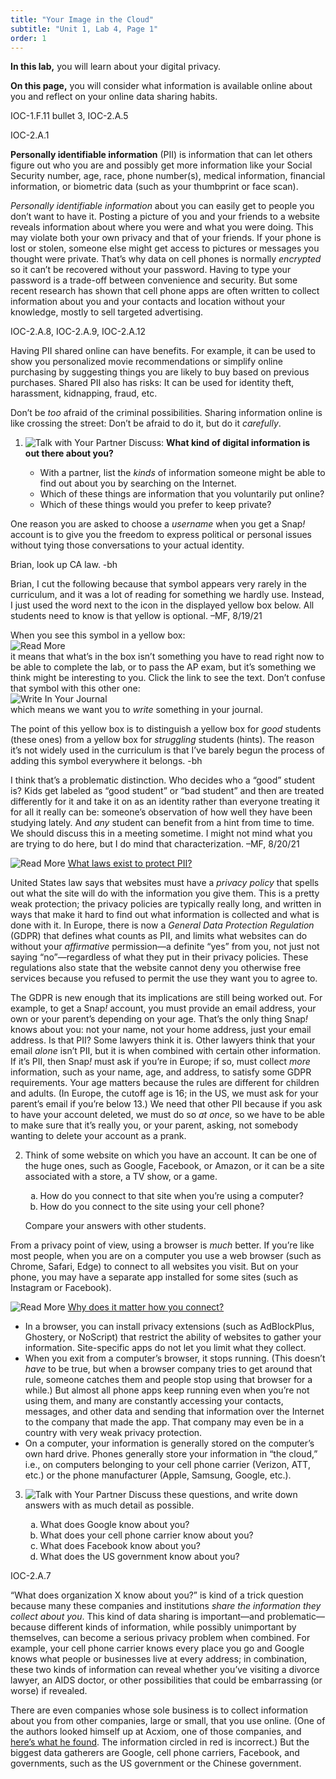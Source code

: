```yaml
---
title: "Your Image in the Cloud"
subtitle: "Unit 1, Lab 4, Page 1"
order: 1
---
```


::: learn
<p><strong>In this lab,</strong> you will learn about your digital privacy.</p>

<p><strong>On this page,</strong> you will consider what information is available online about you and reflect on your online data sharing habits.</p>
:::

::: comment
IOC-1.F.11 bullet 3, IOC-2.A.5
:::

::: vocabBig
::: comment
IOC-2.A.1
:::

<p><strong>Personally identifiable information</strong> (PII) is information that can let others figure out who you are and possibly get more information like your Social Security number, age, race, phone number(s), medical information, financial information, or biometric data (such as your thumbprint or face scan).</p>
:::

<p><em>Personally identifiable information</em> about you can easily get to people you don't want to have it. Posting a picture of you and your friends to a website reveals information about where you were and what you were doing. This may violate both your own privacy and that of your friends. If your phone is lost or stolen, someone else might get access to pictures or messages you thought were private. That's why data on cell phones is normally <em>encrypted</em> so it can't be recovered without your password. Having to type your password is a trade-off between convenience and security. But some recent research has shown that cell phone apps are often written to collect information about you and your contacts and location without your knowledge, mostly to sell targeted advertising.</p>

::: comment
IOC-2.A.8, IOC-2.A.9, IOC-2.A.12
:::

<p>Having PII shared online can have benefits. For example, it can be used to show you personalized movie recommendations or simplify online purchasing by suggesting things you are likely to buy based on previous purchases. Shared PII also has risks: It can be used for identity theft, harassment, kidnapping, fraud, etc.</p>

::: endnote
Don't be <em>too</em> afraid of the criminal possibilities. Sharing information online is like crossing the street: Don't be afraid to do it, but do it <em>carefully</em>.
:::

::: {#first .forYouToDo}
<ol>

<li>

<img src="/img/icons/talk-with-your-partner.png" title="Talk with Your Partner" alt="Talk with Your Partner" class="inline"/> Discuss: <strong>What kind of digital information is out there about you?</strong>

<ul>

<li>With a partner, list the <em>kinds</em> of information someone might be able to find out about you by searching on the Internet.</li>

<li>Which of these things are information that you voluntarily put online?</li>

<li>Which of these things would you prefer to keep private?</li>

</ul>

</li>

</ol>
:::

<p>One reason you are asked to choose a <em>username</em> when you get a Snap<em>!</em> account is to give you the freedom to express political or personal issues without tying those conversations to your actual identity.</p>

::: todo
Brian, look up CA law. -bh
:::

::: todo
<p>Brian, I cut the following because that symbol appears very rarely in the curriculum, and it was a lot of reading for something we hardly use. Instead, I just used the word next to the icon in the displayed yellow box below. All students need to know is that yellow is optional. --MF, 8/19/21</p>

::: endnote
When you see this symbol in a yellow box:<br /> <img src="/img/icons/read-more-mini.png" title="Read More" alt="Read More" class="inline"/><br /> it means that what's in the box isn't something you have to read right now to be able to complete the lab, or to pass the AP exam, but it's something we think might be interesting to you. Click the link to see the text. Don't confuse that symbol with this other one:<br /> <img src="/img/icons/write-in-journal-mini.png" title="Write In Your Journal" alt="Write In Your Journal" class="inline"/><br /> which means we want you to <em>write</em> something in your journal.
:::

The point of this yellow box is to distinguish a yellow box for <em>good</em> students (these ones) from a yellow box for <em>struggling</em> students (hints). The reason it's not widely used in the curriculum is that I've barely begun the process of adding this symbol everywhere it belongs. -bh

<p>I think that's a problematic distinction. Who decides who a "good" student is? Kids get labeled as "good student" or "bad student" and then are treated differently for it and take it on as an identity rather than everyone treating it for all it really can be: someone's observation of how well they have been studying lately. And <em>any</em> student can benefit from a hint from time to time. We should discuss this in a meeting sometime. I might not mind what you are trying to do here, but I do mind that characterization. --MF, 8/20/21</p>
:::

::: endnote
<img src="/img/icons/read-more.png" title="Read More" alt="Read More" class="inline"/> <a href="#hint-laws" data-bs-toggle="collapse" title="What laws exist to protect PII?">What laws exist to protect PII?</a>

::: {#hint-laws .collapse}
<p>United States law says that websites must have a <em>privacy policy</em> that spells out what the site will do with the information you give them. This is a pretty weak protection; the privacy policies are typically really long, and written in ways that make it hard to find out what information is collected and what is done with it. In Europe, there is now a <em>General Data Protection Regulation</em> (GDPR) that defines what counts as PII, and limits what websites can do without your <em>affirmative</em> permission---a definite "yes" from you, not just not saying "no"---regardless of what they put in their privacy policies. These regulations also state that the website cannot deny you otherwise free services because you refused to permit the use they want you to agree to.</p>

<p>The GDPR is new enough that its implications are still being worked out. For example, to get a Snap<em>!</em> account, you must provide an email address, your own or your parent's depending on your age. That's the only thing Snap<em>!</em> knows about you: not your name, not your home address, just your email address. Is that PII? Some lawyers think it is. Other lawyers think that your email <em>alone</em> isn't PII, but it is when combined with certain other information. If it's PII, then Snap<em>!</em> must ask if you're in Europe; if so, must collect <em>more</em> information, such as your name, age, and address, to satisfy some GDPR requirements. Your age matters because the rules are different for children and adults. (In Europe, the cutoff age is 16; in the US, we must ask for your parent's email if you're below 13.) We need that other PII because if you ask to have your account deleted, we must do so <em>at once,</em> so we have to be able to make sure that it's really you, or your parent, asking, not somebody wanting to delete your account as a prank.</p>
:::
:::

::: forYouToDo
<ol start="2">

<li>

Think of some website on which you have an account. It can be one of the huge ones, such as Google, Facebook, or Amazon, or it can be a site associated with a store, a TV show, or a game.

<ol type="a">

<li>How do you connect to that site when you're using a computer?</li>

<li>How do you connect to the site using your cell phone?</li>

</ol>

Compare your answers with other students.

</li>

</ol>
:::

<p>From a privacy point of view, using a browser is <em>much</em> better. If you're like most people, when you are on a computer you use a web browser (such as Chrome, Safari, Edge) to connect to all websites you visit. But on your phone, you may have a separate app installed for some sites (such as Instagram or Facebook).</p>

::: endnote
<img src="/img/icons/read-more-mini.png" title="Read More" alt="Read More" class="inline"/> <a href="#hint-safer" data-bs-toggle="collapse" title="Why does it matter how you connect?">Why does it matter how you connect?</a>

::: {#hint-safer .collapse}
<ul>

<li>In a browser, you can install privacy extensions (such as AdBlockPlus, Ghostery, or NoScript) that restrict the ability of websites to gather your information. Site-specific apps do not let you limit what they collect.</li>

<li>When you exit from a computer's browser, it stops running. (This doesn't <em>have</em> to be true, but when a browser company tries to get around that rule, someone catches them and people stop using that browser for a while.) But almost all phone apps keep running even when you're not using them, and many are constantly accessing your contacts, messages, and other data and sending that information over the Internet to the company that made the app. That company may even be in a country with very weak privacy protection.</li>

<li>On a computer, your information is generally stored on the computer's own hard drive. Phones generally store your information in "the cloud," i.e., on computers belonging to your cell phone carrier (Verizon, ATT, etc.) or the phone manufacturer (Apple, Samsung, Google, etc.).</li>

</ul>
:::
:::

::: forYouToDo
<ol start="3">

<li>

<img src="/img/icons/talk-with-your-partner-mini.png" title="Talk with Your Partner" alt="Talk with Your Partner" class="inline"/> Discuss these questions, and write down answers with as much detail as possible.

<ol type="a">

<li>What does Google know about you?</li>

<li>What does your cell phone carrier know about you?</li>

<li>What does Facebook know about you?</li>

<li>What does the US government know about you?</li>

</ol>

</li>

</ol>
:::

::: comment
IOC-2.A.7
:::

<p>"What does organization X know about you?" is kind of a trick question because many these companies and institutions <em>share the information they collect about you</em>. This kind of data sharing is important---and problematic---because different kinds of information, while possibly unimportant by themselves, can become a serious privacy problem when combined. For example, your cell phone carrier knows every place you go and Google knows what people or businesses live at every address; in combination, these two kinds of information can reveal whether you've visiting a divorce lawyer, an AIDS doctor, or other possibilities that could be embarrassing (or worse) if revealed.</p>

::: endnote
There are even companies whose sole business is to collect information about you from other companies, large or small, that you use online. (One of the authors looked himself up at Acxiom, one of those companies, and <a href="/img/2-complexity/brian-acxiom.pdf" target="_blank" title="Brian according to Acxiom"> here's what he found</a>. The information circled in red is incorrect.) But the biggest data gatherers are Google, cell phone carriers, Facebook, and governments, such as the US government or the Chinese government.
:::

